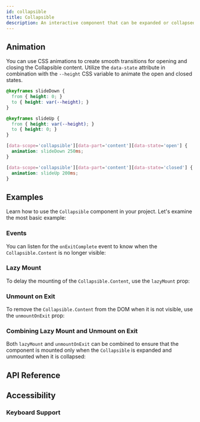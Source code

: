 ```yaml
---
id: collapsible
title: Collapsible
description: An interactive component that can be expanded or collapsed.
---
```


<ComponentPreview id="Collapsible" />

## Animation

You can use CSS animations to create smooth transitions for opening and closing the Collapsible
content. Utilize the `data-state` attribute in combination with the `--height` CSS variable to
animate the open and closed states.

```css
@keyframes slideDown {
  from { height: 0; }
  to { height: var(--height); }
}

@keyframes slideUp {
  from { height: var(--height); }
  to { height: 0; }
}

[data-scope='collapsible'][data-part='content'][data-state='open'] {
  animation: slideDown 250ms;
}

[data-scope='collapsible'][data-part='content'][data-state='closed'] {
  animation: slideUp 200ms;
}
```

## Examples

Learn how to use the `Collapsible` component in your project. Let's examine the most basic example:

<Example id="basic" />

### Events

You can listen for the `onExitComplete` event to know when the `Collapsible.Content` is no longer
visible:

<Example id="on-exit-complete" />

### Lazy Mount

To delay the mounting of the `Collapsible.Content`, use the `lazyMount` prop:

<Example id="lazy-mount" />

### Unmount on Exit

To remove the `Collapsible.Content` from the DOM when it is not visible, use the `unmountOnExit`
prop:

<Example id="unmount-on-exit" />

### Combining Lazy Mount and Unmount on Exit

Both `lazyMount` and `unmountOnExit` can be combined to ensure that the component is mounted only
when the `Collapsible` is expanded and unmounted when it is collapsed:

<Example id="lazy-mount-and-unmount-on-exit" />

## API Reference

<ComponentTypes id="collapsible" />

## Accessibility

### Keyboard Support

<KeyBindingsTable id="collapsible" />
